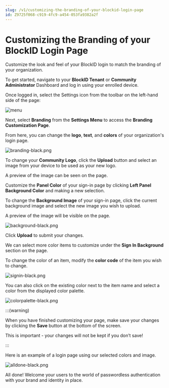 ```yaml
---
slug: /v1/customizing-the-branding-of-your-blockid-login-page
id: Z9725f068-c919-4fc9-a454-053fa9382a2f
---
```

# Customizing the Branding of your BlockID Login Page

Customize the look and feel of your BlockID login to match the branding of your organization.

  

To get started, navigate to your **BlockID Tenant** or **Community Administrator** Dashboard and log in using your enrolled device.

Once logged in, select the Settings icon from the toolbar on the left-hand side of the page:



![menu](https://cdn.document360.io/aeae7c88-d2f4-4a9c-bba9-c4f368260d78/Images/Documentation/menu-black.png)



Next, select **Branding** from the **Settings Menu** to access the **Branding Customization Page**.



From here, you can change the **logo**, **text**, and **colors** of your organization's login page. 



![branding-black.png](https://cdn.document360.io/aeae7c88-d2f4-4a9c-bba9-c4f368260d78/Images/Documentation/branding-black.png)



To change your **Community Logo**, click the **Upload** button and select an image from your device to be used as your new logo. 

A preview of the image can be seen on the page. 



Customize the **Panel Color** of your sign-in page by  clicking **Left Panel Background Color** and making a new selection.

To change the **Background Image** of your sign-in page,  click the current background image and select the new image you wish to upload.

 A preview of the image will be visible on the page. 

![background-black.png](https://cdn.document360.io/aeae7c88-d2f4-4a9c-bba9-c4f368260d78/Images/Documentation/background-black.png)



Click **Upload** to submit your changes. 



We can select more color items to customize under the **Sign In Background** section on the page. 

To change the color of an item,  modify the **color code** of the item you wish to change. 

![signin-black.png](https://cdn.document360.io/aeae7c88-d2f4-4a9c-bba9-c4f368260d78/Images/Documentation/signin-black.png)



You can also click on the existing color next to the item name and select a color from the displayed color palette. 

![colorpalette-black.png](https://cdn.document360.io/aeae7c88-d2f4-4a9c-bba9-c4f368260d78/Images/Documentation/colorpalette-black.png)



:::(warning)

When you have finished customizing your page, make save your changes by clicking the **Save** button at the bottom of the screen. 

This is important - your changes will not be kept if you don’t save!

:::

Here is an example of a login page using our selected colors and image.



![alldone-black.png](https://cdn.document360.io/aeae7c88-d2f4-4a9c-bba9-c4f368260d78/Images/Documentation/alldone-black.png)



All done! Welcome your users to the world of passwordless authentication with your brand and identity in place.
